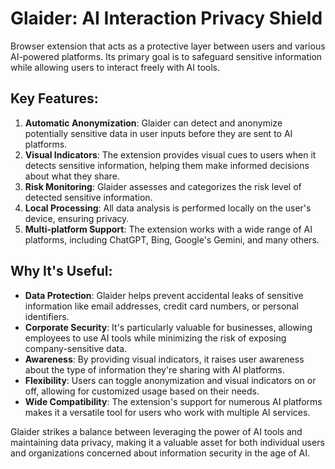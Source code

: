 # Glaider: AI Interaction Privacy Shield

Browser extension that acts as a protective layer between users and various AI-powered platforms. Its primary goal is to safeguard sensitive information while allowing users to interact freely with AI tools.

## Key Features:

1. **Automatic Anonymization**: Glaider can detect and anonymize potentially sensitive data in user inputs before they are sent to AI platforms.
2. **Visual Indicators**: The extension provides visual cues to users when it detects sensitive information, helping them make informed decisions about what they share.
3. **Risk Monitoring**: Glaider assesses and categorizes the risk level of detected sensitive information.
4. **Local Processing**: All data analysis is performed locally on the user's device, ensuring privacy.
5. **Multi-platform Support**: The extension works with a wide range of AI platforms, including ChatGPT, Bing, Google's Gemini, and many others.

## Why It's Useful:

- **Data Protection**: Glaider helps prevent accidental leaks of sensitive information like email addresses, credit card numbers, or personal identifiers.
- **Corporate Security**: It's particularly valuable for businesses, allowing employees to use AI tools while minimizing the risk of exposing company-sensitive data.
- **Awareness**: By providing visual indicators, it raises user awareness about the type of information they're sharing with AI platforms.
- **Flexibility**: Users can toggle anonymization and visual indicators on or off, allowing for customized usage based on their needs.
- **Wide Compatibility**: The extension's support for numerous AI platforms makes it a versatile tool for users who work with multiple AI services.

Glaider strikes a balance between leveraging the power of AI tools and maintaining data privacy, making it a valuable asset for both individual users and organizations concerned about information security in the age of AI.